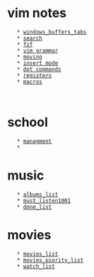 = vim notes =
	* [[windows_buffers_tabs]]
	* [[search]] 
	* [[fzf]]
	* [[vim grammar]]
	* [[moving]]	
	* [[insert mode]]
	* [[dot commands]]
	* [[registers]]
	* [[macros]]
	
	

= school =
	* [[managment]]
	* 






= music =
	* [[albums_list]]
	* [[must_listen1001]]
	* [[done_list]]




= movies =
	* [[movies_list]]
	* [[movies_piority_list]]
	* [[watch_list]]
	
